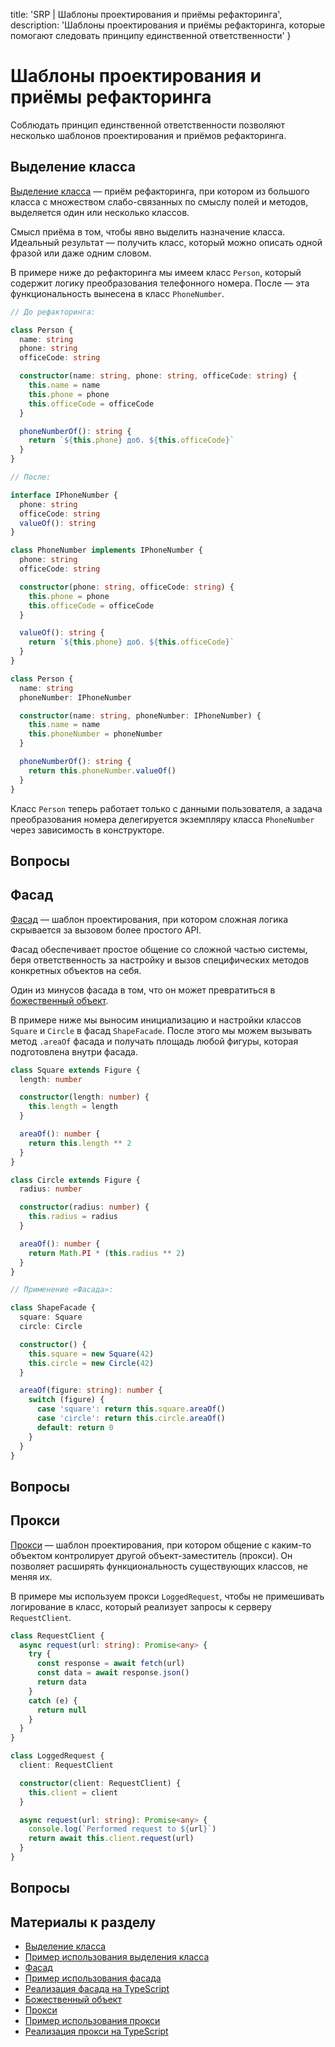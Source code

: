 
  title: 'SRP | Шаблоны проектирования и приёмы рефакторинга',
  description: 'Шаблоны проектирования и приёмы рефакторинга, которые помогают следовать принципу единственной ответственности'
}


# Шаблоны проектирования и приёмы рефакторинга

Соблюдать принцип единственной ответственности позволяют несколько шаблонов проектирования и приёмов рефакторинга.

## Выделение класса
[Выделение класса](https://refactoring.guru/ru/extract-class) — приём рефакторинга, при котором из большого класса с множеством слабо-связанных по смыслу полей и методов, выделяется один или несколько классов.

Смысл приёма в том, чтобы явно выделить назначение класса. Идеальный результат — получить класс, который можно описать одной фразой или даже одним словом.

В примере ниже до рефакторинга мы имеем класс `Person`, который содержит логику преобразования телефонного номера. После — эта функциональность вынесена в класс `PhoneNumber`.

```ts
// До рефакторинга:

class Person {
  name: string
  phone: string
  officeCode: string

  constructor(name: string, phone: string, officeCode: string) {
    this.name = name
    this.phone = phone
    this.officeCode = officeCode
  }

  phoneNumberOf(): string {
    return `${this.phone} доб. ${this.officeCode}`
  }
}

// После:

interface IPhoneNumber {
  phone: string
  officeCode: string
  valueOf(): string
}

class PhoneNumber implements IPhoneNumber {
  phone: string
  officeCode: string

  constructor(phone: string, officeCode: string) {
    this.phone = phone
    this.officeCode = officeCode
  }

  valueOf(): string {
    return `${this.phone} доб. ${this.officeCode}`
  }
}

class Person {
  name: string
  phoneNumber: IPhoneNumber

  constructor(name: string, phoneNumber: IPhoneNumber) {
    this.name = name
    this.phoneNumber = phoneNumber
  }

  phoneNumberOf(): string {
    return this.phoneNumber.valueOf()
  }
}
```

Класс `Person` теперь работает только с данными пользователя, а задача преобразования номера делегируется экземпляру класса `PhoneNumber` через зависимость в конструкторе.

## Вопросы
<Quiz name='srp-patterns-1' />
<Quiz name='srp-patterns-2' />
<Quiz name='srp-patterns-3' />

## Фасад
[Фасад](https://refactoring.guru/ru/design-patterns/facade) — шаблон проектирования, при котором сложная логика скрывается за вызовом более простого API.

Фасад обеспечивает простое общение со сложной частью системы, беря ответственность за настройку и вызов специфических методов конкретных объектов на себя.

Один из минусов фасада в том, что он может превратиться в [божественный объект](https://ru.wikipedia.org/wiki/Божественный_объект).

В примере ниже мы выносим инициализацию и настройки классов `Square` и `Circle` в фасад `ShapeFacade`. После этого мы можем вызывать метод `.areaOf` фасада и получать площадь любой фигуры, которая подготовлена внутри фасада.

```ts
class Square extends Figure {
  length: number

  constructor(length: number) {
    this.length = length
  }

  areaOf(): number {
    return this.length ** 2
  }
}

class Circle extends Figure {
  radius: number

  constructor(radius: number) {
    this.radius = radius
  }

  areaOf(): number {
    return Math.PI * (this.radius ** 2)
  }
}

// Применение «Фасада»:

class ShapeFacade {
  square: Square
  circle: Circle

  constructor() {
    this.square = new Square(42)
    this.circle = new Circle(42)
  }

  areaOf(figure: string): number {
    switch (figure) {
      case 'square': return this.square.areaOf()
      case 'circle': return this.circle.areaOf()
      default: return 0
    }
  }
}
```

## Вопросы
<Quiz name='srp-patterns-4' />
<Quiz name='srp-patterns-5' />
<Quiz name='srp-patterns-6' />

## Прокси
[Прокси](https://refactoring.guru/ru/design-patterns/proxy) — шаблон проектирования, при котором общение с каким-то объектом контролирует другой объект-заместитель (прокси). Он позволяет расширять функциональность существующих классов, не меняя их.

В примере мы используем прокси `LoggedRequest`, чтобы не примешивать логирование в класс, который реализует запросы к серверу `RequestClient`.

```ts
class RequestClient {
  async request(url: string): Promise<any> {
    try {
      const response = await fetch(url)
      const data = await response.json()
      return data
    }
    catch (e) {
      return null
    }
  }
}

class LoggedRequest {
  client: RequestClient

  constructor(client: RequestClient) {
    this.client = client
  }

  async request(url: string): Promise<any> {
    console.log(`Performed request to ${url}`)
    return await this.client.request(url)
  }
}
```

## Вопросы
<Quiz name='srp-patterns-7' />
<Quiz name='srp-patterns-8' />

## Материалы к разделу
- [Выделение класса](https://ru.wikipedia.org/wiki/Выделение_частного_класса_данных)
- [Пример использования выделения класса](https://refactoring.guru/ru/extract-class)
- [Фасад](https://github.com/kamranahmedse/design-patterns-for-humans#-facade)
- [Пример использования фасада](https://refactoring.guru/ru/design-patterns/facade)
- [Реализация фасада на TypeScript](https://github.com/torokmark/design_patterns_in_typescript/blob/master/facade/facade.ts)
- [Божественный объект](https://ru.wikipedia.org/wiki/Божественный_объект )
- [Прокси](https://github.com/kamranahmedse/design-patterns-for-humans#-proxy)
- [Пример использования прокси](https://refactoring.guru/ru/design-patterns/proxy)
- [Реализация прокси на TypeScript](https://github.com/torokmark/design_patterns_in_typescript/blob/master/proxy/proxy.ts)
